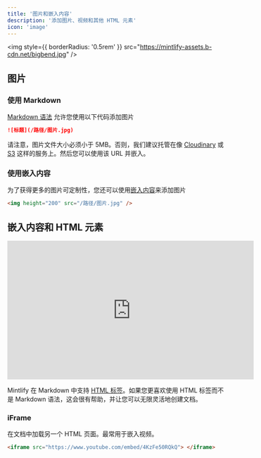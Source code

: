 ```yaml
---
title: '图片和嵌入内容'
description: '添加图片、视频和其他 HTML 元素'
icon: 'image'
---
```


<img
  style={{ borderRadius: '0.5rem' }}
  src="https://mintlify-assets.b-cdn.net/bigbend.jpg"
/>

## 图片

### 使用 Markdown

[Markdown 语法](https://www.markdownguide.org/basic-syntax/#images) 允许您使用以下代码添加图片

```md
![标题](/路径/图片.jpg)
```

请注意，图片文件大小必须小于 5MB。否则，我们建议托管在像 [Cloudinary](https://cloudinary.com/) 或 [S3](https://aws.amazon.com/s3/) 这样的服务上。然后您可以使用该 URL 并嵌入。

### 使用嵌入内容

为了获得更多的图片可定制性，您还可以使用[嵌入内容](/writing-content/embed)来添加图片

```html
<img height="200" src="/路径/图片.jpg" />
```

## 嵌入内容和 HTML 元素

<iframe
  width="560"
  height="315"
  src="https://www.youtube.com/embed/4KzFe50RQkQ"
  title="YouTube 视频播放器"
  frameBorder="0"
  allow="accelerometer; autoplay; clipboard-write; encrypted-media; gyroscope; picture-in-picture"
  allowFullScreen
  style={{ width: '100%', borderRadius: '0.5rem' }}
></iframe>

<br />

<Tip>

Mintlify 在 Markdown 中支持 [HTML 标签](https://www.markdownguide.org/basic-syntax/#html)。如果您更喜欢使用 HTML 标签而不是 Markdown 语法，这会很有帮助，并让您可以无限灵活地创建文档。

</Tip>

### iFrame

在文档中加载另一个 HTML 页面。最常用于嵌入视频。

```html
<iframe src="https://www.youtube.com/embed/4KzFe50RQkQ"> </iframe>
```
